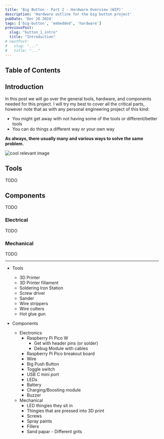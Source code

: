```yaml
---
title: 'Big Button - Part 2 - Hardware Overview (WIP)'
description: 'Hardware outline for the big button project'
pubDate: 'Dec 26 2024'
tags: ['big-button', 'embedded', 'hardware']
previousPost:
  slug: "button_1_intro"
  title: "Introduction"
# nextPost: 
#   slug: "..."
#   title: "..."
---
```


## Table of Contents

## Introduction

In this post we will go over the general tools, hardware, and components needed
for this project. I will try my best to cover all the critical parts, however
note that as with any personal engineering project of this kind:

- You might get away with not having some of the tools or different/better tools
- You can do things a different way or your own way

**As always, there usually many and various ways to solve the same problem.**

<img
   src="images/button/hardware_overview/engineer-checklist.webp"
   alt="cool relevant image"
   class="w-1/2 mx-auto border border-2 border-accentColor"
/>

## Tools

TODO

## Components

TODO

### Electrical

TODO

### Mechanical

TODO


***

- Tools
  - 3D Printer
  - 3D Printer fillament
  - Soldering Iron Station
  - Screw driver
  - Sander
  - Wire strippers
  - Wire cutters
  - Hot glue gun

- Components
  - Electronics
    - Raspberry Pi Pico W
      - Get with header pins (or solder)
      - Debug Module with cables
    - Raspberry Pi Pico breakout board
    - Wire
    - Big Push Button
    - Toggle switch
    - USB C mini port
    - LEDs
    - Battery
    - Charging/Boosting module
    - Buzzer
  - Mechanical
    - LED thingies they sit in
    - Thingies that are pressed into 3D print
    - Screws
    - Spray paints
    - Fillers
    - Sand papar - Different grits

